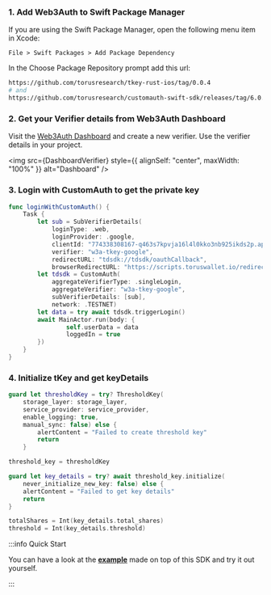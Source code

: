 
### 1. Add Web3Auth to Swift Package Manager

If you are using the Swift Package Manager, open the following menu item in Xcode:

`File > Swift Packages > Add Package Dependency`

In the Choose Package Repository prompt add this url:

```bash
https://github.com/torusresearch/tkey-rust-ios/tag/0.0.4
# and
https://github.com/torusresearch/customauth-swift-sdk/releases/tag/6.0.1
```

### 2. Get your Verifier details from Web3Auth Dashboard

Visit the [Web3Auth Dashboard](https://dashboard.web3auth.io) and create a new verifier. Use the verifier details in your project.

<img src={DashboardVerifier} style={{ alignSelf: "center", maxWidth: "100%" }} alt="Dashboard" />

### 3. Login with CustomAuth to get the private key

```swift
func loginWithCustomAuth() {
	Task {
		let sub = SubVerifierDetails(
			loginType: .web,
			loginProvider: .google,
			clientId: "774338308167-q463s7kpvja16l4l0kko3nb925ikds2p.apps.googleusercontent.com",
			verifier: "w3a-tkey-google",
			redirectURL: "tdsdk://tdsdk/oauthCallback",
			browserRedirectURL: "https://scripts.toruswallet.io/redirect.html")
		let tdsdk = CustomAuth(
			aggregateVerifierType: .singleLogin,
			aggregateVerifier: "w3a-tkey-google",
			subVerifierDetails: [sub],
			network: .TESTNET)
		let data = try await tdsdk.triggerLogin()
		await MainActor.run(body: {
				self.userData = data
				loggedIn = true
		})
	}
}
```

### 4. Initialize tKey and get keyDetails

```swift
guard let thresholdKey = try? ThresholdKey(
	storage_layer: storage_layer,
	service_provider: service_provider,
	enable_logging: true,
	manual_sync: false) else {
		alertContent = "Failed to create threshold key"
		return
	}

threshold_key = thresholdKey

guard let key_details = try? await threshold_key.initialize(
	never_initialize_new_key: false) else {
	alertContent = "Failed to get key details"
	return
}

totalShares = Int(key_details.total_shares)
threshold = Int(key_details.threshold)
```

:::info Quick Start

You can have a look at the **[example](https://github.com/torusresearch/tkey-rust-ios-example)** made on top of this SDK and try it out yourself.

:::
